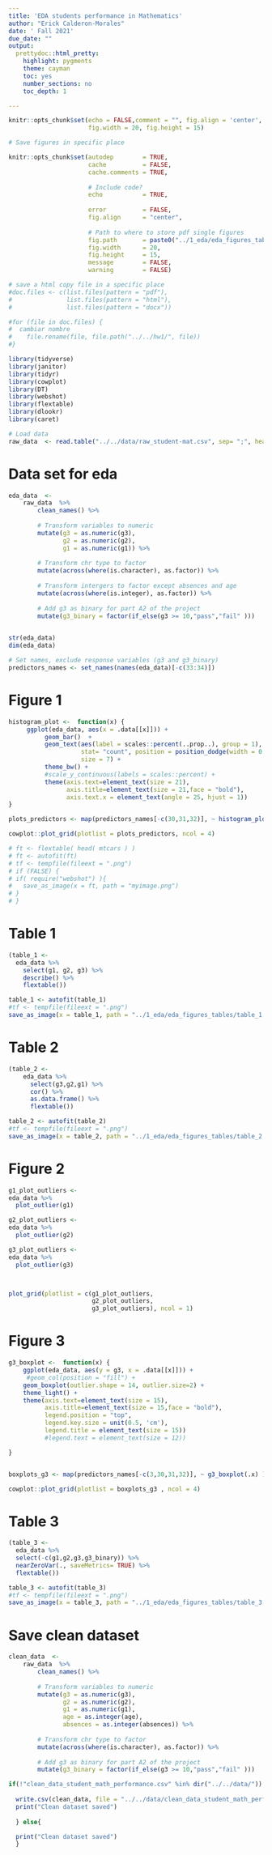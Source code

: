 ```yaml
---
title: 'EDA students performance in Mathematics'
author: "Erick Calderon-Morales"
date: ' Fall 2021'
due_date: ""
output:
  prettydoc::html_pretty:
    highlight: pygments
    theme: cayman
    toc: yes
    number_sections: no
    toc_depth: 1

---
```


```r
knitr::opts_chunk$set(echo = FALSE,comment = "", fig.align = 'center',
					  fig.width = 20, fig.height = 15)
```



```r

# Save figures in specific place

knitr::opts_chunk$set(autodep        = TRUE,
                      cache          = FALSE,
                      cache.comments = TRUE,
                      
                      # Include code?
                      echo           = TRUE,
                      
                      error          = FALSE,
                      fig.align      = "center",
                      
                      # Path to where to store pdf single figures
                      fig.path       = paste0("../1_eda/eda_figures_tables/", "/"),
                      fig.width      = 20,
                      fig.height     = 15,
                      message        = FALSE,
                      warning        = FALSE)
```


```r

# save a html copy file in a specific place
#doc.files <- c(list.files(pattern = "pdf"),
#               list.files(pattern = "html"),
#               list.files(pattern = "docx"))

#for (file in doc.files) {
#  cambiar nombre
#    file.rename(file, file.path("../../hw1/", file))
#}
```


```r
library(tidyverse)
library(janitor)
library(tidyr)
library(cowplot)
library(DT)
library(webshot)
library(flextable)
library(dlookr)
library(caret)
```

```r
# Load data
raw_data  <- read.table("../../data/raw_student-mat.csv", sep= ";", header=TRUE) 
```


# Data set for eda
```r
eda_data  <-  
    raw_data  %>% 
        clean_names() %>% 
  
        # Transform variables to numeric
        mutate(g3 = as.numeric(g3),
               g2 = as.numeric(g2),
               g1 = as.numeric(g1)) %>%
        
        # Transform chr type to factor
        mutate(across(where(is.character), as.factor)) %>% 
        
        # Transform intergers to factor except absences and age  
        mutate(across(where(is.integer), as.factor)) %>%
  
        # Add g3 as binary for part A2 of the project         
        mutate(g3_binary = factor(if_else(g3 >= 10,"pass","fail" )))   
      
```


```r
str(eda_data)
dim(eda_data)
```


```r
# Set names, exclude response variables (g3 and g3_binary)
predictors_names <- set_names(names(eda_data)[-c(33:34)])
```

# Figure 1
```r

histogram_plot <-  function(x) {
     ggplot(eda_data, aes(x = .data[[x]])) +
          geom_bar()  +
          geom_text(aes(label = scales::percent(..prop..), group = 1), 
                    stat= "count", position = position_dodge(width = 0.9), 
                    size = 7) +
          theme_bw() +
          #scale_y_continuous(labels = scales::percent) +
          theme(axis.text=element_text(size = 21),
                axis.title=element_text(size = 21,face = "bold"),
                axis.text.x = element_text(angle = 25, hjust = 1)) 
}

plots_predictors <- map(predictors_names[-c(30,31,32)], ~ histogram_plot(.x) ) 

cowplot::plot_grid(plotlist = plots_predictors, ncol = 4)
```





```r
# ft <- flextable( head( mtcars ) )
# ft <- autofit(ft)
# tf <- tempfile(fileext = ".png")
# if (FALSE) {
# if( require("webshot") ){
#   save_as_image(x = ft, path = "myimage.png")
# }
# }
```





# Table 1


```r
(table_1 <-   
  eda_data %>% 
    select(g1, g2, g3) %>% 
    describe() %>%
    flextable())

table_1 <- autofit(table_1)
#tf <- tempfile(fileext = ".png")
save_as_image(x = table_1, path = "../1_eda/eda_figures_tables/table_1.png")
```
# Table 2
```r
(table_2 <- 
    eda_data %>% 
      select(g3,g2,g1) %>% 
      cor() %>%
      as.data.frame() %>% 
      flextable())

table_2 <- autofit(table_2)
#tf <- tempfile(fileext = ".png")
save_as_image(x = table_2, path = "../1_eda/eda_figures_tables/table_2.png")
```


# Figure 2

```r

g1_plot_outliers <- 
eda_data %>%  
  plot_outlier(g1) 

g2_plot_outliers <- 
eda_data %>%  
  plot_outlier(g2) 

g3_plot_outliers <- 
eda_data %>%  
  plot_outlier(g3) 



plot_grid(plotlist = c(g1_plot_outliers,
                       g2_plot_outliers,
                       g3_plot_outliers), ncol = 1)
```


# Figure 3

```r
g3_boxplot <-  function(x) {
    ggplot(eda_data, aes(y = g3, x = .data[[x]])) +
     #geom_col(position = "fill") +
    geom_boxplot(outlier.shape = 14, outlier.size=2) +
    theme_light() +
    theme(axis.text=element_text(size = 15),
          axis.title=element_text(size = 15,face = "bold"),
          legend.position = "top",
          legend.key.size = unit(0.5, 'cm'),
          legend.title = element_text(size = 15)) 
          #legend.text = element_text(size = 12)) 

}


boxplots_g3 <- map(predictors_names[-c(3,30,31,32)], ~ g3_boxplot(.x) ) 

cowplot::plot_grid(plotlist = boxplots_g3 , ncol = 4)
```




#  Table 3

```r
(table_3 <- 
  eda_data %>% 
  select(-c(g1,g2,g3,g3_binary)) %>% 
  nearZeroVar(., saveMetrics= TRUE) %>% 
  flextable())

table_3 <- autofit(table_3)
#tf <- tempfile(fileext = ".png")
save_as_image(x = table_3, path = "../1_eda/eda_figures_tables/table_3.png")
```







# Save clean dataset

```r
clean_data  <-  
    raw_data  %>% 
        clean_names() %>% 
  
        # Transform variables to numeric
        mutate(g3 = as.numeric(g3),
               g2 = as.numeric(g2),
               g1 = as.numeric(g1),
               age = as.integer(age),
               absences = as.integer(absences)) %>%
        
        # Transform chr type to factor
        mutate(across(where(is.character), as.factor)) %>%
  
        # Add g3 as binary for part A2 of the project         
        mutate(g3_binary = factor(if_else(g3 >= 10,"pass","fail" )))   
```



```r
if(!"clean_data_student_math_performance.csv" %in% dir("../../data/")) {
  
  write.csv(clean_data, file = "../../data/clean_data_student_math_performance.csv")
  print("Clean dataset saved")
  
  } else{

  print("Clean dataset saved")
  }
```









